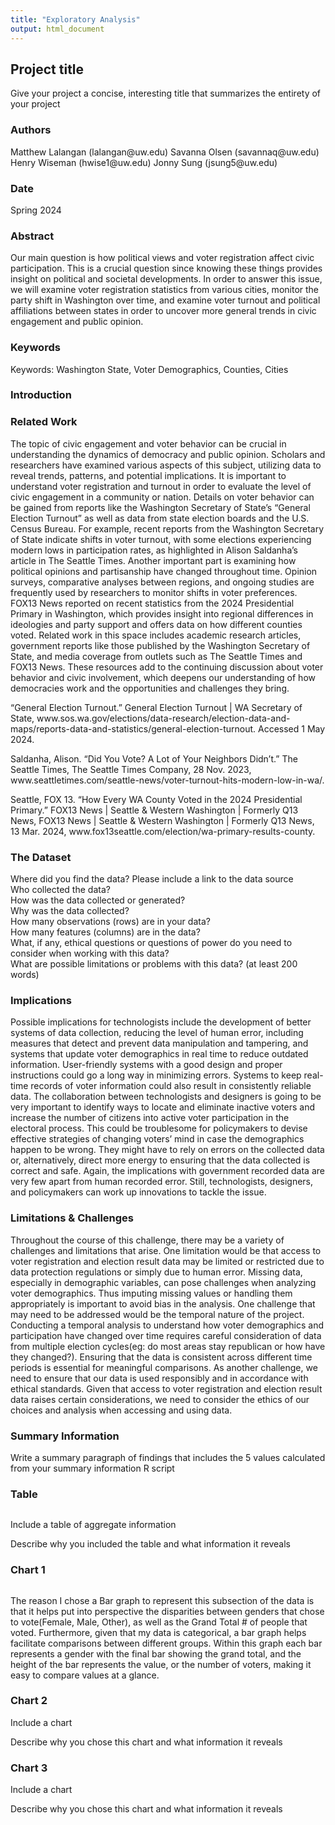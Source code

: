 ```yaml
---
title: "Exploratory Analysis"
output: html_document
---
```


## Project title

Give your project a concise, interesting title that summarizes the entirety of your project

### Authors

Matthew Lalangan (lalangan@uw.edu)
Savanna Olsen (savannaq@uw.edu)
Henry Wiseman (hwise1@uw.edu)
Jonny Sung (jsung5@uw.edu)

### Date

Spring 2024

### Abstract

Our main question is how political views and voter registration affect civic participation. This is a crucial question since knowing these things provides insight on political and societal developments. In order to answer this issue, we will examine voter registration statistics from various cities, monitor the party shift in Washington over time, and examine voter turnout and political affiliations between states in order to uncover more general trends in civic engagement and public opinion.

### Keywords

Keywords: Washington State, Voter Demographics, Counties, Cities

### Introduction  



### Related Work  

The topic of civic engagement and voter behavior can be crucial in understanding the dynamics of democracy and public opinion. Scholars and researchers have examined various aspects of this subject, utilizing data to reveal trends, patterns, and potential implications. It is important to understand voter registration and turnout in order to evaluate the level of civic engagement in a community or nation. Details on voter behavior can be gained from reports like the Washington Secretary of State's "General Election Turnout" as well as data from state election boards and the U.S. Census Bureau. For example, recent reports from the Washington Secretary of State indicate shifts in voter turnout, with some elections experiencing modern lows in participation rates, as highlighted in Alison Saldanha's article in The Seattle Times. Another important part is examining how political opinions and partisanship have changed throughout time. Opinion surveys, comparative analyses between regions, and ongoing studies are frequently used by researchers to monitor shifts in voter preferences. FOX13 News reported on recent statistics from the 2024 Presidential Primary in Washington, which provides insight into regional differences in ideologies and party support and offers data on how different counties voted. Related work in this space includes academic research articles, government reports like those published by the Washington Secretary of State, and media coverage from outlets such as The Seattle Times and FOX13 News. These resources add to the continuing discussion about voter behavior and civic involvement, which deepens our understanding of how democracies work and the opportunities and challenges they bring.

“General Election Turnout.” General Election Turnout | WA Secretary of State, www.sos.wa.gov/elections/data-research/election-data-and-maps/reports-data-and-statistics/general-election-turnout. Accessed 1 May 2024.

Saldanha, Alison. “Did You Vote? A Lot of Your Neighbors Didn’t.” The Seattle Times, The Seattle Times Company, 28 Nov. 2023, www.seattletimes.com/seattle-news/voter-turnout-hits-modern-low-in-wa/.

Seattle, FOX 13. “How Every WA County Voted in the 2024 Presidential Primary.” FOX13 News | Seattle & Western Washington | Formerly Q13 News, FOX13 News | Seattle & Western Washington | Formerly Q13 News, 13 Mar. 2024, www.fox13seattle.com/election/wa-primary-results-county.

### The Dataset

Where did you find the data? Please include a link to the data source  
Who collected the data?  
How was the data collected or generated?  
Why was the data collected?  
How many observations (rows) are in your data?  
How many features (columns) are in the data?  
What, if any, ethical questions or questions of power do you need to consider when working with this data?  
What are possible limitations or problems with this data?   (at least 200 words)

### Implications

Possible implications for technologists include the development of better systems of data collection, reducing the level of human error, including measures that detect and prevent data manipulation and tampering, and systems that update voter demographics in real time to reduce outdated information. User-friendly systems with a good design and proper instructions could go a long way in minimizing errors. Systems to keep real-time records of voter information could also result in consistently reliable data. The collaboration between technologists and designers is going to be very important to identify ways to locate and eliminate inactive voters and increase the number of citizens into active voter participation in the electoral process. This could be troublesome for policymakers to devise effective strategies of changing voters' mind in case the demographics happen to be wrong. They might have to rely on errors on the collected data or, alternatively, direct more energy to ensuring that the data collected is correct and safe. Again, the implications with government recorded data are very few apart from human recorded error. Still, technologists, designers, and policymakers can work up innovations to tackle the issue.

### Limitations & Challenges

Throughout the course of this challenge, there may be a variety of challenges and limitations that arise. One limitation would be that access to voter registration and election result data may be limited or restricted due to data protection regulations or simply due to human error. Missing data, especially in demographic variables, can pose challenges when analyzing voter demographics. Thus imputing missing values or handling them appropriately is important to avoid bias in the analysis. One challenge that may need to be addressed would be the temporal nature of the project. Conducting a temporal analysis to understand how voter demographics and participation have changed over time requires careful consideration of data from multiple election cycles(eg: do most areas stay republican or how have they changed?). Ensuring that the data is consistent across different time periods is essential for meaningful comparisons. As another challenge, we need to ensure that our data is used responsibly and in accordance with ethical standards. Given that access to voter registration and election result data raises certain considerations, we need to consider the ethics of our choices and analysis when accessing and using data.

### Summary Information

Write a summary paragraph of findings that includes the 5 values calculated from your summary information R script

### Table
```r
```


Include a table of aggregate information

Describe why you included the table and what information it reveals

### Chart 1
```r
```

The reason I chose a Bar graph to represent this subsection of the data is that it helps put into perspective the disparities between genders that chose to vote(Female, Male, Other), as well as the Grand Total # of people that voted. Furthermore, given that my data is categorical, a bar graph helps facilitate comparisons between different groups.
Within this graph each bar represents a gender with the final bar showing the grand total, and the height of the bar represents the value, or the number of voters, making it easy to compare values at a glance.

### Chart 2

Include a chart

Describe why you chose this chart and what information it reveals

### Chart 3

Include a chart

Describe why you chose this chart and what information it reveals
